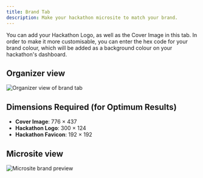 ```yaml
---
title: Brand Tab
description: Make your hackathon microsite to match your brand.
---
```


You can add your Hackathon Logo, as well as the Cover Image in this tab. In order to make it more customisable, you can enter the hex code for your brand colour, which will be added as a background colour on your hackathon's dashboard.

## Organizer view

<img src="/assets/image (56).webp" alt="Organizer view of brand tab" />

## Dimensions Required (for Optimum Results)

- **Cover Image**: 776 × 437  
- **Hackathon Logo**: 300 × 124  
- **Hackathon Favicon**: 192 × 192

## Microsite view

<img src="/assets/image (57).webp" alt="Microsite brand preview" />

